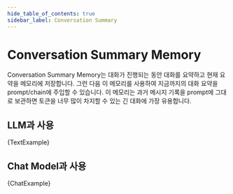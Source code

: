 ```yaml
---
hide_table_of_contents: true
sidebar_label: Conversation Summary
---
```



# Conversation Summary Memory

Conversation Summary Memory는 대화가 진행되는 동안 대화를 요약하고 현재 요약을 메모리에 저장합니다. 그런 다음 이 메모리를 사용하여 지금까지의 대화 요약을 prompt/chain에 주입할 수 있습니다. 이 메모리는 과거 메시지 기록을 prompt에 그대로 보관하면 토큰을 너무 많이 차지할 수 있는 긴 대화에 가장 유용합니다.

## LLM과 사용


<CodeBlock language="typescript">{TextExample}</CodeBlock>

## Chat Model과 사용


<CodeBlock language="typescript">{ChatExample}</CodeBlock>
